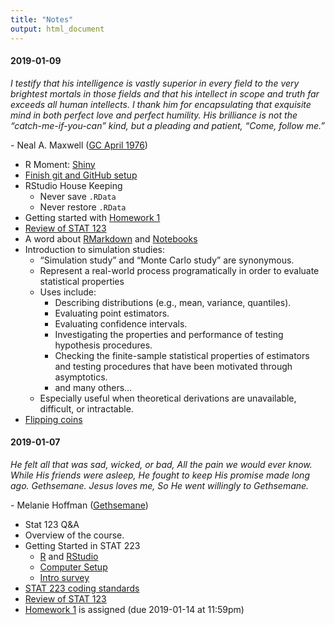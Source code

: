 ```yaml
---
title: "Notes"
output: html_document
---
```


<!--
Possible R Moments:
- opencpu
- htmlwidgets
- RMarkdown
- h2o
- drake
- charlatan


#### 2018-10-18

*My God hath been my support; he hath led me through mine afflictions in the 
wilderness; and he hath preserved me upon the waters of the great deep. He hath 
filled me with his love, even unto the consuming of my flesh. He hath confounded 
mine enemies, unto the causing of them to quake before me.*

\- [2 Nephi 4:20-22](https://www.lds.org/scriptures/bofm/2-ne/4.20-22)

+ Announcements
  + Final exam starts tomorrow at 8am and is due Monday (2018-10-22) at 11:59pm
  + No class on Tuesday (2018-10-23)
+ R Moment: [Hands-On Programming with R](https://rstudio-education.github.io/hopr/index.html)
+ Intro to the [Tidyverse](https://www.tidyverse.org)

![](data-science-workflow.png)

  + [Data sets](https://www.kaggle.com/datasets)
  + [NBA EDA](https://github.com/byu-stat-223/nba-players)
  + [Google Playstore EDA](https://github.com/byu-stat-223/google-playstore)

#### 2018-10-16

*Considering the Savior’s great promise for peace in this life and eternal life 
in the life to come, discipleship is a price worth paying. It is a price we cannot 
afford not to pay. By measure, the requirements of discipleship are much, much 
less than the promised blessings.*

\- James E. Faust ([GC October 2006](https://www.lds.org/general-conference/2006/10/discipleship?lang=eng))

+ Announcements
  + Final exam starts Friday at 8am and is due Monday (2018-10-22) at 11:59pm
+ [Homework 6](hw6.html) questions
+ Regular Expressions
  + [Goldman Sachs Poster](l11_gs_poster.jpg)
  + [Helpful resources](https://www.regular-expressions.info/) for regular expressions.
  + [Online tool](https://regexr.com/) for regular expressions
  + Web Scraping (baseball scores) ([Data](azd.html) | [Code](l11_baseball.R))
  + Centroids ([Data](EEH_clus4_331.rpt) | [R Code](l11_centroids.R) | [VIM](l11_centroids.vim))
  + Food ([Data](FOOD_DES.txt) | [Code](l11_food.R))
  + Hotdog ([Data](hotdog.txt) | [Code](l11_hotdog.R))
  + f1a9we_.ain ([Data](f1a9we_.ain.afasta) | [Code](l11_fasta.R))
  + Version Number ([lib1.jar](lib1.jar) | [lib2.jar](lib2.jar) | [Code](l11_version_number.R))

#### 2018-12-13

*The Lord is with us, mindful of us and blessing us in ways only He can do.
Prayer can call down the strength and the revelation that we need to center our
thoughts on Jesus Christ and His atoning sacrifice. The Lord knew that at times
we would feel fear. I have been there and so have you, which is why the
scriptures are replete with the Lord’s counsel: “Be of good cheer, and do not
fear.”*

\- Ronald A. Rasband ([GC October
2018](https://www.lds.org/general-conference/2018/10/be-not-troubled?lang=eng))

+ Announcements
  + [Department Christmas Breakfast](department-christmas-breakfast.jpg): Tomorrow, December 14 at 8:30am
+ R Moment: [h2o](https://www.h2o.ai/)
+ [Enter the Tidyverse](https://www.tidyverse.org/)
  + [Tidy Tuesday Data](https://github.com/rfordatascience/tidytuesday)
    + [Cats vs. Dogs & College Majors](dogs-and-majors.nb.html)
    + [Russian Troll
    Tweets](https://github.com/byu-stat-223-fall2018-t2/russian-troll-tweets) |
    [RMarkdown
    Notebook](https://github.com/byu-stat-223-fall2018-t2/russian-troll-tweets/blob/master/tweets-eda.Rmd)

#### 2018-12-11

*“All that we call human history -- money, poverty, ambition, war, prostitution, 
classes, empires, slavery -- [is] the long terrible story of man trying to find 
something other than God which will make him happy.”*

\- C.S. Lewis ([Mere Christianity](https://www.goodreads.com/quotes/401009-all-that-we-call-human-history--money-poverty-ambition-war-prostitution))

+ Announcements:
  + Final exam opens 8:00am Saturday, 2018-12-15
    + Exam administered and submitted through GitHub
    + Commit and push early, and often
    + Open notes, open internet - not open neighbor
    + Due 11:59pm on Tuesday (2018-12-18)
    + Plan on ~2-3 hours
+ R Moment: [RStudio Connect](https://www.rstudio.com/products/connect/)
+ [Homework 5](hw5.html) and [Homework 6](hw6.html) questions
+ Permutation Tests Continued
  + [Faithful](l10_faithful.nb.html)
+ [Practice Final Exam](practice-final.html) | [Solutions](practice-final-solutions.html)

#### 2018-12-06

*Jesus provides the ultimate example of righteous responsiveness and willing submission as He suffered intense agony in Gethsemane.
“And when he was at the place, he said unto [His disciples], Pray that ye enter not into temptation.
“And he … kneeled down, and prayed,
“Saying, Father, if thou be willing, remove this cup from me: nevertheless not my will, but thine, be done.”
The Savior’s meekness in this eternally essential and excruciating experience demonstrates for each of us the importance of putting the wisdom of God above our own wisdom.*

\- David A. Bednar ([GC April 2018](https://www.lds.org/general-conference/2018/04/meek-and-lowly-of-heart?lang=eng))

+ Announcements
  + [Department Christmas Breakfast](department-christmas-breakfast.jpg): Friday, December 14 at 8:30am
  + [Midterm Solutions](exam1_solutions.html)
+ R Moment: [plumber](https://www.rplumber.io/)
+ Bootstrap Continued
  + [Bootstrap coverage](l09_bs_coverage.nb.html)
  + [Bootstrap troubles](l09_bs_troubles.nb.html)
+ Introduction to [Permutation Tests](https://en.wikipedia.org/wiki/Resampling_(statistics)#Permutation_tests)
  + [Brothers](l10_brothers.nb.html)
  + [Faithful](l10_faithful.nb.html)
  + [GPA](l10_gpa.nb.html)
+ [Homework 6](hw6.html) Assigned (Due 2018-12-13 at 11:59pm)
  
#### 2018-12-04

*Therefore, dearly beloved brethren, let us cheerfully do all things that lie in
our power; and then may we stand still, with the utmost assurance, to see the 
salvation of God, and for his arm to be revealed.*

\- [Doctrine and Covenants 123:17](https://www.lds.org/scriptures/dc-testament/dc/123.17)

+ Announcements
  + [CAPS Resources](https://caps.byu.edu/walk-in-options)
  + Schedule updates | [Assignments](assignments.html)
+ R Moment: [reticulate](https://rstudio.github.io/reticulate/)
+ [Homework 4](hw4_solutions.html) Walkthrough
+ Introduction to [Bootstrap](https://en.wikipedia.org/wiki/Bootstrapping_(statistics))

    "Bootstrapping is the practice of estimating properties of an estimator
    (such as its variance) by measuring those properties when sampling from an
    approximating distribution." -
    [Wikipedia](https://en.wikipedia.org/wiki/Bootstrapping_(statistics))

  + [Bootstrap confidence interval on mean](l08_mean.nb.html)
  + [Memory loss](l08_memory.nb.html)
  + [Confidence interval](l08_ci.nb.html)
+ [Homework 5](hw5.html) Assigned (Due 2018-12-11 at 11:59pm)

#### 2018-11-27

*In coming days, it will not be possible to survive spiritually without the 
guiding, directing, comforting, and constant influence of the Holy Ghost.*

\- Russel M. Nelson ([GC April 2018](https://www.lds.org/general-conference/2018/04/revelation-for-the-church-revelation-for-our-lives?lang=eng))

+ Announcements
  + First exam starts at 7:00pm after class today
    + Exam administered and submitted through GitHub
    + Commit and push early, and often
    + Open notes, open internet - not open neighbor
    + Due 11:59pm on Thursday (2018-11-29)
    + Plan on ~2 hours
    + No class Thursday (2018-11-29)
  + Reminders:
    + Ensure that you double check your assignments in a clean environment before submitting
    + If you're using RStudio Projects (as recommended) there is no need for `setwd()`
    + Make sure you know when to use the mean confidence interval formula and when 
    to use the proportion confidence interval formula.
    + If you find yourself copying and pasting code, think about whether or not
    you can create a function for what you're trying to do.
+ R Moment: [TensorFlow](https://tensorflow.rstudio.com)
+ [Homework 4](hw4.html) Questions
+ [Exam Review](practice-midterm.html) | [Solutions](practice-midterm-solutions.html)

#### 2018-11-15

*Thus we may see that the Lord is merciful unto all who will, in the sincerity of
their hearts, call upon his holy name.
Yea, thus we see that the gate of heaven is open unto all, even to those who will 
believe on the name of Jesus Christ, who is the Son of God.*

\- [Helaman 3:27-28](https://www.lds.org/languages/eng/content/scriptures/bofm/hel/3)

+ Announcements:
  + First exam starts at 7:00pm after class on Tuesday (2018-11-27)
    + In class review on Tuesday (2018-11-27)
    + Exam administered and submitted through GitHub
    + Commit and push early and often
    + Open notes, open internet - not open neighbor
    + Due 11:59pm on Thursday (2018-11-29) (No late submissions accepted)
    + Plan on ~2-3 hours
    + No class Thursday (2018-11-29)
+ R Moment: [blogdown](https://bookdown.org/yihui/blogdown/)  
+ [Homework 3](hw3.html) Questions
+ [Simulation study for simple linear regression](l06_regression.nb.html)
+ Simulation studies for hypothesis testing:
  + [Z-test on proportions](l07_ztest_prop.nb.html)
  + [M&M Experiment](l07_mm.nb.html)
+ [Homework 4](hw4.html) Assigned (Due 2018-11-29 at 11:59pm)
+ [Practice Midterm](practice-midterm.html)

#### 2018-11-13

*If sometimes the harder you try, the harder it gets, take heart. So it has been
with the best people who ever lived.*

\- Jeffrey R. Holland ([Ensign February 1984](https://www.lds.org/languages/eng/content/ensign/1984/02/the-inconvenient-messiah))

+ R Moment: [Local Interpretable Model-agnostic Explanations (lime)](https://github.com/thomasp85/lime)
+ [Homework 3](hw3.html) questions
+ [Hypothesis Test](l05_mean.nb.html)
+ [Simulation study for simple linear regression](l06_regression.nb.html)

#### 2018-11-08

*Face your doubts. Master your fears. “Cast not away therefore your confidence.”
Stay the course and see the beauty of life unfold for you.*

\- Jeffrey R. Holland ([BYU Devotional March 2, 1999](https://speeches.byu.edu/talks/jeffrey-r-holland_cast-not-away-therefore-your-confidence/))

+ Announcements:
  + Updated HW late policy in [syllabus](syllabus.html)
  + Upcoming schedule ([BYU Calendar](https://registrar.byu.edu/academic-calendar))
+ R Moment: [cheatsheets](https://www.rstudio.com/resources/cheatsheets/)
+ [Homework 2](hw2.html) questions
+ [Simulation Study Outline](sim-study-outline.html)
+ [In class exercise](l05_practice.nb.html) ([Solutions](l05_practice_answers.nb.html))
+ [Hypothesis Test](l05_mean.nb.html)
+ [Homework 3](hw3.html) Assigned (Due 2018-11-15 at 11:59pm)

#### 2018-11-06

*And it came to pass that the voice of the Lord came to them in their afflictions, saying: Lift up your heads and be of good comfort, for I know of the covenant which ye have made unto me; and I will covenant with my people and deliver them out of bondage. And I will also ease the burdens which are put upon your shoulders, that even you cannot feel them upon your backs, even while you are in bondage; and this will I do that ye may stand as witnesses for me hereafter, and that ye may know of a surety that I, the Lord God, do visit my people in their afflictions.*

\- [Mosiah 24:13-14](https://www.lds.org/scriptures/bofm/mosiah/24.13-14?lang=eng)

+ Announcements:
  + [Valley United Against Hunger](http://studentalumni.byu.edu/events/valley-united-against-hunger)
+ R Moment: [r2d3](https://rstudio.github.io/r2d3/)
+ [Homework 1 Solutions](hw1_solutions.html)
+ [Confidence intervals](http://onlinestatbook.com/2/estimation/mean.html) to 
assess Monte Carlo (simulation) error
  + [Reflipping coins when tails](l03_flipping_coins.nb.html)
+ [Confidence Intervals](l04_ci.nb.html)

#### 2018-11-01

*Obedience opens the door to the constant companionship of the Holy Ghost. And 
the spiritual gifts and abilities activated by the power of the Holy Ghost enable 
us to avoid deception—and to see, to feel, to know, to understand, and to remember 
things as they really are. You and I have been endowed with a greater capacity for 
obedience precisely for these reasons.*

\- David A. Bednar ([Ensign June 2010](https://www.lds.org/ensign/2010/06/things-as-they-really-are?lang=eng))

+ Announcements:
  + [rstudio::conf](https://www.rstudio.com/conference/)
    + January 15 - 18 in Austin, TX
    + Large academic discounts available (sign up with .edu email)
    + Seriously, this is the best conference ever
+ R Moment: [gganimate](https://github.com/thomasp85/gganimate)
+ [Homework 1](hw1.html) questions
+ [STAT 223 coding standards](coding-standards.html)
+ A word about [RMarkdown](https://rmarkdown.rstudio.com/) and 
[Notebooks](https://rmarkdown.rstudio.com/r_notebooks)
+ [Confidence intervals](http://onlinestatbook.com/2/estimation/mean.html) to 
assess Monte Carlo (simulation) error
+ Additional simulation study examples:
  + [Demonstration of central limit theorem](l03_central_limit_theorem.nb.html)
  + [Reflipping coins when tails](l03_flipping_coins.nb.html)
+ [Homework 2](hw2.html) is assigned (Due 2018-11-08 at 11:59pm)
-->

#### 2019-01-09

*I testify that his intelligence is vastly superior in every field to the very 
brightest mortals in those fields and that his intellect in scope and truth far 
exceeds all human intellects. I thank him for encapsulating that exquisite mind 
in both perfect love and perfect humility. His brilliance is not the 
“catch-me-if-you-can” kind, but a pleading and patient, “Come, follow me.”*

\- Neal A. Maxwell ([GC April 1976](https://www.lds.org/general-conference/1976/04/jesus-of-nazareth-savior-and-king?lang=eng))

+ R Moment: [Shiny](http://shiny.rstudio.com/gallery/)
+ [Finish git and GitHub setup](setup.html)
+ RStudio House Keeping
  + Never save `.RData`
  + Never restore `.RData`
+ Getting started with [Homework 1](hw1.html)
+ [Review of STAT 123](l01_review.nb.html)
+ A word about [RMarkdown](https://rmarkdown.rstudio.com/) and 
[Notebooks](https://rmarkdown.rstudio.com/r_notebooks)
+ Introduction to simulation studies:
  + "Simulation study" and "Monte Carlo study" are synonymous.
  + Represent a real-world process programatically in order to evaluate statistical
  properties
  + Uses include:
    + Describing distributions (e.g., mean, variance, quantiles).
    + Evaluating point estimators.
    + Evaluating confidence intervals.
    + Investigating the properties and performance of testing hypothesis procedures.
    + Checking the finite-sample statistical properties of estimators and testing 
    procedures that have been motivated through asymptotics.
    + and many others...
  + Especially useful when theoretical derivations are unavailable, difficult, 
    or intractable.
+ [Flipping coins](l02_coins.nb.html)

#### 2019-01-07

*He felt all that was sad, wicked, or bad,
All the pain we would ever know.
While His friends were asleep, He fought to keep
His promise made long ago.
Gethsemane. Jesus loves me,
So He went willingly to Gethsemane.*

\- Melanie Hoffman ([Gethsemane](https://www.lds.org/friend/2018/03/gethsemane?lang=eng))

+ Stat 123 Q&A
+ Overview of the course.
+ Getting Started in STAT 223
  + [R](https://cran.r-project.org) and 
  [RStudio](https://www.rstudio.com/products/rstudio/download/preview/)
  + [Computer Setup](setup.html)
  + [Intro survey](https://goo.gl/forms/UXP7YiTUZ7yUZqJf1)
+ [STAT 223 coding standards](coding-standards.html)
+ [Review of STAT 123](l01_review.nb.html)
+ [Homework 1](hw1.html) is assigned (due 2019-01-14 at 11:59pm)
